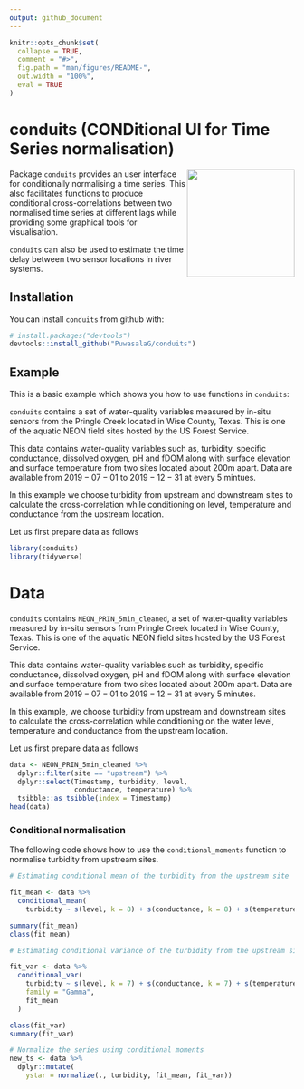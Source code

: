 ```yaml
---
output: github_document
---
```


<!-- README.md is generated from README.Rmd. Please edit that file -->

```r
knitr::opts_chunk$set(
  collapse = TRUE,
  comment = "#>",
  fig.path = "man/figures/README-",
  out.width = "100%",
  eval = TRUE
)
```


# conduits (CONDitional UI for Time Series normalisation)
 <img src="man/figures/logo.png" align="right" height="190"/>
<!-- badges: start -->
<!-- badges: end -->

Package `conduits` provides an user interface for conditionally normalising a time series. This also facilitates functions to produce conditional cross-correlations between two normalised time series at different lags while providing some graphical tools for visualisation. 

`conduits` can also be used to estimate the time delay between two sensor locations in river systems.  

## Installation

You can install `conduits` from github with:

``` r
# install.packages("devtools")
devtools::install_github("PuwasalaG/conduits")
```
## Example

This is a basic example which shows you how to use functions in `conduits`:

`conduits` contains a set of water-quality variables measured by in-situ sensors from the Pringle Creek located in Wise County, Texas. This is one of the aquatic NEON field sites hosted by the US Forest Service. 

This data contains water-quality variables such as, turbidity, specific conductance, dissolved oxygen, pH and fDOM along with surface elevation and surface temperature from two sites located about 200m apart. Data are available from $2019-07-01$ to $2019-12-31$ at every 5 mintues. 

In this example we choose turbidity from upstream and downstream sites to calculate the cross-correlation while conditioning on level, temperature and conductance from the upstream location.  

Let us first prepare data as follows

```r
library(conduits)
library(tidyverse)
```

# Data

`conduits` contains `NEON_PRIN_5min_cleaned`, a set of water-quality variables measured by in-situ sensors from Pringle Creek located in Wise County, Texas. This is one of the aquatic NEON field sites hosted by the US Forest Service. 

This data contains water-quality variables such as turbidity, specific conductance, dissolved oxygen, pH and fDOM along with surface elevation and surface temperature from two sites located about 200m apart. Data are available from $2019-07-01$ to $2019-12-31$ at every 5 minutes. 

In this example, we choose turbidity from upstream and downstream sites to calculate the cross-correlation while conditioning on the water level, temperature and conductance from the upstream location.

Let us first prepare data as follows


```r
data <- NEON_PRIN_5min_cleaned %>%
  dplyr::filter(site == "upstream") %>%
  dplyr::select(Timestamp, turbidity, level,
                conductance, temperature) %>%
  tsibble::as_tsibble(index = Timestamp)
head(data)
```


### Conditional normalisation

The following code shows how to use the `conditional_moments` function to normalise turbidity from upstream sites.

```r
# Estimating conditional mean of the turbidity from the upstream site 

fit_mean <- data %>%
  conditional_mean(
    turbidity ~ s(level, k = 8) + s(conductance, k = 8) + s(temperature, k = 8))

summary(fit_mean)
class(fit_mean)

# Estimating conditional variance of the turbidity from the upstream site 

fit_var <- data %>%
  conditional_var(
    turbidity ~ s(level, k = 7) + s(conductance, k = 7) + s(temperature, k = 7),
    family = "Gamma",
    fit_mean
  )

class(fit_var)
summary(fit_var)

# Normalize the series using conditional moments
new_ts <- data %>%
  dplyr::mutate(
    ystar = normalize(., turbidity, fit_mean, fit_var))

```






